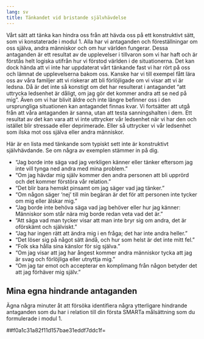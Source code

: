 ```yaml
---
lang: sv
title: Tänkandet vid bristande självhävdelse
---
```


Vårt sätt att tänka kan hindra oss från att hävda oss på ett
konstruktivt sätt, som vi konstaterade i modul 1. Alla har vi antaganden
och föreställningar om oss själva, andra människor och om hur världen
fungerar. Dessa antaganden är ett resultat av de upplevelser i tillvaron
som vi har haft och är förstås helt logiska utifrån hur vi förstod
världen i de situationerna. Det kan dock hända att vi inte har
uppdaterat vårt tänkande fast vi har rört på oss och lämnat de
upplevelserna bakom oss. Kanske har vi till exempel fått lära oss av
våra familjer att vi riskerar att bli förlöjligade om vi visar att vi är
ledsna. Då är det inte så konstigt om det har resulterat i antagandet
"att uttrycka ledsenhet är dåligt, om jag gör det kommer andra att se
ned på mig". Även om vi har blivit äldre och inte längre befinner oss i
den ursprungliga situationen kan antagandet finnas kvar. Vi fortsätter
att utgå från att våra antaganden är sanna, utan att testa
sanningshalten i dem. Ett resultat av det kan vara att vi inte uttrycker
vår ledsenhet när vi har den och istället blir stressade eller
deprimerade. Eller så uttrycker vi vår ledsenhet som ilska mot oss
själva eller andra människor.

Här är en lista med tänkande som typiskt sett inte är konstruktivt
självhävdande. Se om några av exemplen stämmer in på dig.

-   "Jag borde inte säga vad jag verkligen känner eller tänker eftersom
    jag inte vill tynga ned andra med mina problem."
-   "Om jag hävdar mig själv kommer den andra personen att bli upprörd
    och det kommer förstöra vår relation."
-   "Det blir bara hemskt pinsamt om jag säger vad jag tänker."
-   "Om någon säger 'nej' till min begäran är det för att personen inte
    tycker om mig eller älskar mig."
-   "Jag borde inte behöva säga vad jag behöver eller hur jag känner:
    Människor som står nära mig borde redan veta vad det är."
-   "Att säga vad man tycker visar att man inte bryr sig om andra, det
    är oförskämt och själviskt."
-   "Jag har ingen rätt att ändra mig i en fråga; det har inte andra
    heller."
-   "Det löser sig på något sätt ändå, och hur som helst är det inte
    mitt fel."
-   "Folk ska hålla sina känslor för sig själva."
-   "Om jag visar att jag har ångest kommer andra människor tycka att
    jag är svag och förlöjliga eller utnyttja mig."
-   "Om jag tar emot och accepterar en komplimang från någon betyder det
    att jag förhäver mig själv."

## Mina egna hindrande antaganden

Ägna några minuter åt att försöka identifiera några ytterligare
hindrande antaganden som du har i relation till din första SMARTa
målsättning som du formulerade i modul 1.

##f0a1c31a82f11d157bae31eddf7ddc1f=